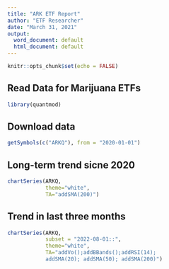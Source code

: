 ```yaml
---
title: "ARK ETF Report"
author: "ETF Researcher"
date: "March 31, 2021"
output:
  word_document: default
  html_document: default
---
```


```r
knitr::opts_chunk$set(echo = FALSE)
```

## Read Data for Marijuana ETFs
```r
library(quantmod)
```
## Download data
```r
getSymbols(c("ARKQ"), from = "2020-01-01")
```


## Long-term trend sicne 2020
```r
chartSeries(ARKQ, 
            theme="white", 
            TA="addSMA(200)")
```

## Trend in last three months
```r
chartSeries(ARKQ, 
            subset = "2022-08-01::",
            theme="white", 
            TA="addVo();addBBands();addRSI(14); 
            addSMA(20); addSMA(50); addSMA(200)")
```














